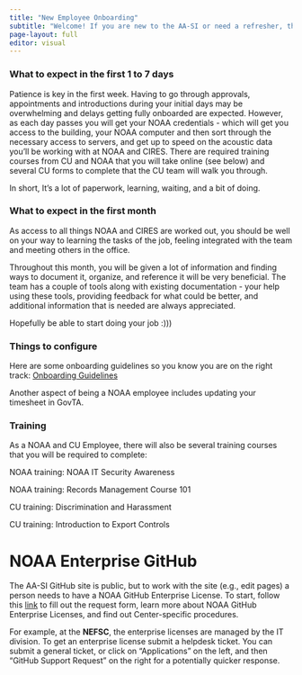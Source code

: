 ```yaml
---
title: "New Employee Onboarding"
subtitle: "Welcome! If you are new to the AA-SI or need a refresher, this is place to start"
page-layout: full
editor: visual
---
```


### What to expect in the first 1 to 7 days

Patience is key in the first week. Having to go through approvals, appointments and introductions during your initial days may be overwhelming and delays getting fully onboarded are expected. However, as each day passes you will get your NOAA credentials - which will get you access to the building, your NOAA computer and then sort through the necessary access to servers, and get up to speed on the acoustic data you'll be working with at NOAA and CIRES. There are required training courses from CU and NOAA that you will take online (see below) and several CU forms to complete that the CU team will walk you through.

In short, It's a lot of paperwork, learning, waiting, and a bit of doing.

### What to expect in the first month

As access to all things NOAA and CIRES are worked out, you should be well on your way to learning the tasks of the job, feeling integrated with the team and meeting others in the office.

Throughout this month, you will be given a lot of information and finding ways to document it, organize, and reference it will be very beneficial. The team has a couple of tools along with existing documentation - your help using these tools, providing feedback for what could be better, and additional information that is needed are always appreciated.

Hopefully be able to start doing your job :)))

### Things to configure

Here are some onboarding guidelines so you know you are on the right track: [Onboarding Guidelines](https://docs.google.com/document/d/12mKm5L2QYG5KNq3BLzqmOghY_q5v30HjlCyDKJd1-k8/edit?usp=sharing)

Another aspect of being a NOAA employee includes updating your timesheet in GovTA.

### Training

As a NOAA and CU Employee, there will also be several training courses that you will be required to complete:

NOAA training: NOAA IT Security Awareness

NOAA training: Records Management Course 101

CU training: Discrimination and Harassment

CU training: Introduction to Export Controls

# NOAA Enterprise GitHub

The AA-SI GitHub site is public, but to work with the site (e.g., edit pages) a person needs to have a NOAA GitHub Enterprise License.
To start, follow this [link](https://github.com/enterprises/noaa-nmfs) to fill out the request form, learn more about NOAA GitHub Enterprise Licenses, and find out Center-specific procedures. 

For example, at the **NEFSC**, the enterprise licenses are managed by the IT division. To get an enterprise license submit a helpdesk ticket. You can submit a general ticket, or click on "Applications" on the left, and then "GitHub Support Request" on the right for a potentially quicker response.

